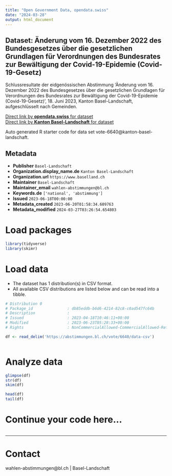 ```yaml
---
title: "Open Government Data, opendata.swiss"
date: "2024-03-28"
output: html_document
---
```


## Dataset: Änderung vom 16. Dezember 2022 des Bundesgesetzes über die gesetzlichen Grundlagen für Verordnungen des Bundesrates zur Bewältigung der Covid-19-Epidemie (Covid-19-Gesetz)

Schlussresultate der eidgenössischen Abstimmung 'Änderung vom 16. Dezember 2022 des Bundesgesetzes über die gesetzlichen Grundlagen für Verordnungen des Bundesrates zur Bewältigung der Covid-19-Epidemie (Covid-19-Gesetz)', 18. Juni 2023, Kanton Basel-Landschaft, aufgeschlüsselt nach Gemeinden.

[Direct link by **opendata.swiss** for dataset](https://opendata.swiss/de/dataset/anderung-vom-16-dezember-2022-des-bundesgesetzes-uber-die-gesetzlichen-grundlagen-fur-verordnun1)<br>
[Direct link by **Kanton Basel-Landschaft** for dataset](https://abstimmungen.bl.ch/vote/6640/data)

Auto generated R starter code for data set vote-6640@kanton-basel-landschaft.

## Metadata

- **Publisher** `Basel-Landschaft`
- **Organization.display_name.de** `Kanton Basel-Landschaft`
- **Organization.url** `https://www.baselland.ch`
- **Maintainer** `Basel-Landschaft`
- **Maintainer_email** `wahlen-abstimmungen@bl.ch`
- **Keywords.de** `['national', 'abstimmung']`
- **Issued** `2023-06-18T00:00:00`
- **Metadata_created** `2023-06-20T01:58:34.609763`
- **Metadata_modified** `2024-03-27T03:26:54.654803`


# Load packages

```r

library(tidyverse)
library(skimr)

```

# Load data

-   The dataset has 1 distribution(s) in CSV format.
-   All available CSV distributions are listed below and can be read into a tibble.

```r

# Distribution 0
# Package_id               : db85eddb-b6d6-4214-82c8-c0ad547fc64b
# Description              : 
# Issued                   : 2023-04-18T10:46:11+00:00
# Modified                 : 2023-06-23T05:28:33+00:00
# Rights                   : NonCommercialAllowed-CommercialAllowed-ReferenceRequired

df <- read_delim('https://abstimmungen.bl.ch/vote/6640/data-csv')



```

# Analyze data

```r

glimpse(df)
str(df)
skim(df)

head(df)
tail(df)

```

# Continue your code here...

```r

```

------------------------------------------------------------------------

# Contact

wahlen-abstimmungen@bl.ch | Basel-Landschaft

